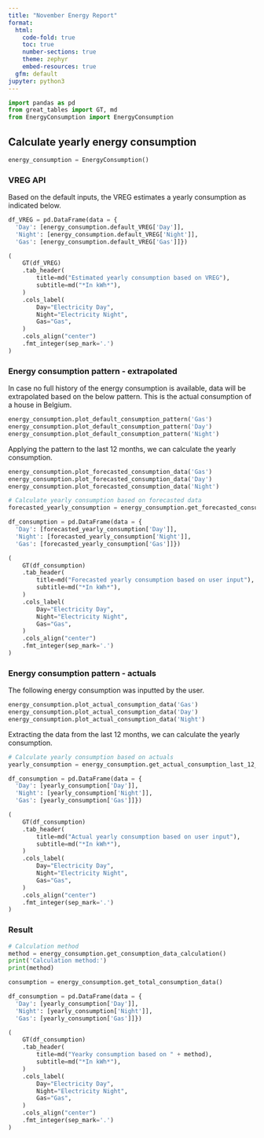 ```yaml
---
title: "November Energy Report"
format:
  html:
    code-fold: true
    toc: true
    number-sections: true
    theme: zephyr
    embed-resources: true
  gfm: default
jupyter: python3
---
```


```python
import pandas as pd
from great_tables import GT, md
from EnergyConsumption import EnergyConsumption
```

## Calculate yearly energy consumption
```python
energy_consumption = EnergyConsumption()
```

### VREG API
Based on the default inputs, the VREG estimates a yearly consumption as indicated below.
```python
df_VREG = pd.DataFrame(data = {
  'Day': [energy_consumption.default_VREG['Day']],
  'Night': [energy_consumption.default_VREG['Night']],
  'Gas': [energy_consumption.default_VREG['Gas']]})

(
    GT(df_VREG)
    .tab_header(
        title=md("Estimated yearly consumption based on VREG"),
        subtitle=md("*In kWh*"),
    )
    .cols_label(
        Day="Electricity Day",
        Night="Electricity Night",
        Gas="Gas",
    )
    .cols_align("center")
    .fmt_integer(sep_mark='.')
)
```

### Energy consumption pattern - extrapolated

In case no full history of the energy consumption is available, data will be extrapolated based on the below pattern. This is the actual consumption of a house in Belgium.

```python
energy_consumption.plot_default_consumption_pattern('Gas')
energy_consumption.plot_default_consumption_pattern('Day')
energy_consumption.plot_default_consumption_pattern('Night')
```

Applying the pattern to the last 12 months, we can calculate the yearly consumption.
```python
energy_consumption.plot_forecasted_consumption_data('Gas')
energy_consumption.plot_forecasted_consumption_data('Day')
energy_consumption.plot_forecasted_consumption_data('Night')
```

```python
# Calculate yearly consumption based on forecasted data
forecasted_yearly_consumption = energy_consumption.get_forecasted_consumption_last_12_months()

df_consumption = pd.DataFrame(data = {
  'Day': [forecasted_yearly_consumption['Day']],
  'Night': [forecasted_yearly_consumption['Night']],
  'Gas': [forecasted_yearly_consumption['Gas']]})

(
    GT(df_consumption)
    .tab_header(
        title=md("Forecasted yearly consumption based on user input"),
        subtitle=md("*In kWh*"),
    )
    .cols_label(
        Day="Electricity Day",
        Night="Electricity Night",
        Gas="Gas",
    )
    .cols_align("center")
    .fmt_integer(sep_mark='.')
)
```

### Energy consumption pattern - actuals
The following energy consumption was inputted by the user. 
```python
energy_consumption.plot_actual_consumption_data('Gas')
energy_consumption.plot_actual_consumption_data('Day')
energy_consumption.plot_actual_consumption_data('Night')
```

Extracting the data from the last 12 months, we can calculate the yearly consumption. 
```python
# Calculate yearly consumption based on actuals
yearly_consumption = energy_consumption.get_actual_consumption_last_12_months()

df_consumption = pd.DataFrame(data = {
  'Day': [yearly_consumption['Day']],
  'Night': [yearly_consumption['Night']],
  'Gas': [yearly_consumption['Gas']]})

(
    GT(df_consumption)
    .tab_header(
        title=md("Actual yearly consumption based on user input"),
        subtitle=md("*In kWh*"),
    )
    .cols_label(
        Day="Electricity Day",
        Night="Electricity Night",
        Gas="Gas",
    )
    .cols_align("center")
    .fmt_integer(sep_mark='.')
)
```

### Result
```python
# Calculation method
method = energy_consumption.get_consumption_data_calculation()
print('Calculation method:')
print(method)

consumption = energy_consumption.get_total_consumption_data()

df_consumption = pd.DataFrame(data = {
  'Day': [yearly_consumption['Day']],
  'Night': [yearly_consumption['Night']],
  'Gas': [yearly_consumption['Gas']]})

(
    GT(df_consumption)
    .tab_header(
        title=md("Yearky consumption based on " + method),
        subtitle=md("*In kWh*"),
    )
    .cols_label(
        Day="Electricity Day",
        Night="Electricity Night",
        Gas="Gas",
    )
    .cols_align("center")
    .fmt_integer(sep_mark='.')
)

```